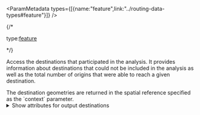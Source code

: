 

<ParamMetadata types={[{name:"feature",link:"../routing-data-types#feature"}]} />

{/* <p class="space-x-2"><span><span class="font-sm text-color-3">type:</span><a class="font-sm text-color-3" href="../routing-data-types#feature">feature</a></span></p> */}

Access the destinations that participated in the analysis. It provides information about destinations that could not be included in the analysis as well as the total number of origins that were able to reach a given destination. 

<If c="requestType == 'job'">
The destination geometries are returned in the spatial reference specified as the `context` parameter.
</If>

<details>
 <summary><span class="font-sm text-color-link">Show attributes for output destinations</span></summary>

<If c="requestType == 'direct'">
-   <p class="space-x-2"><span class="font-bold">ObjectID</span><span class="font-sm text-color-3">integer</span></p>

    The object ID of the input destination. If `ObjectID` is not specified, it will be a system-generated ID for the destination.
    
</If>

-   <p class="space-x-2"><span class="font-bold">Name</span><span class="font-sm text-color-3">string (length: 500)</span><span class="font-bold text-[#00619b]">nullable</span></p>

    The name of the destination. If the name for the origin was specified as part of the `Name` field, this field has the same value. Otherwise, it includes an automatically generated value prefixed with `Location` .

<NetworkLocation />

-   <p class="space-x-2"><span class="font-bold">CurbApproach</span><span class="font-sm text-color-3">integer</span><span class="font-bold text-[#00619b]">nullable</span></p>

    The value of the `CurbApproach` field in the corresponding input destinations.

<Stats />

<SnapXYZ />

<If c="requestType == 'job'">

-   <p class="space-x-2"><span class="font-bold">DestinationOID</span><span class="font-sm text-color-3">integer</span><span class="font-bold text-[#00619b]">nullable</span></p>

    The `ObjectID` value of the corresponding input destination feature. This can be used to join additional attributes from the input destinations.

-   <p class="space-x-2"><span class="font-bold">OriginCount</span><span class="font-sm text-color-3">integer</span><span class="font-bold text-[#00619b]">nullable</span></p>

    The number of origins that reached the destination.

-   <p class="space-x-2"><span class="font-bold">Bearing</span><span class="font-sm text-color-3">number (non-negative)</span><span class="font-bold text-[#00619b]">nullable</span></p>

    The values for this field are copied from the `Bearing` field on the input origins.

-   <p class="space-x-2"><span class="font-bold">BearingTol</span><span class="font-sm text-color-3">number (non-negative)</span><span class="font-bold text-[#00619b]">nullable</span></p>

    The values for this field are copied from the `BearingTol` field on the input origins.

-   <p class="space-x-2"><span class="font-bold">NavLatency</span><span class="font-sm text-color-3">number (non-negative)</span><span class="font-bold text-[#00619b]">nullable</span></p>

    The values for this field are copied from the `NavLatency` field on the input origins.

</If>

</details>